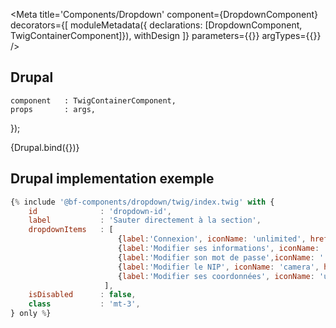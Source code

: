 
<Meta
    title='Components/Dropdown'
    component={DropdownComponent}
    decorators={[
        moduleMetadata({ declarations: [DropdownComponent, TwigContainerComponent]}),
        withDesign
    ]}    parameters={{}}
    argTypes={{}}
/>

## Drupal

    component   : TwigContainerComponent,
    props       : args,
});

<Canvas withSource='none'>
    <Story
        name='Drupal - Dropdown'
        height = '400px'
        args={{
            elementPath     : 'components/dropdown/_doc/template.drupal',
            id              : 'dropdown-id',
            label           : 'Sauter directement à la section',
            dropdownItems   : [
                                {label:'Connexion', iconName: 'unlimited', href:'www.videotron.com', class:''},
                                {label:'Modifier ses informations', iconName: '', href:'www.videotron.com', class:''},
                                {label:'Modifier son mot de passe', iconName: '', href:'www.videotron.com', class:''},
                                {label:'Modifier le NIP', iconName: 'camera', href:'www.videotron.com', class:""},
                                {label:'Modifier ses coordonnées', iconName: 'unlimited', href:'www.videotron.com', class:''},
                             ],
            isDisabled      : false,
            class           : 'mt-3',
        }}
    >
        {Drupal.bind({})}
    </Story>
</Canvas>


## Drupal implementation exemple

```jsx
{% include '@bf-components/dropdown/twig/index.twig' with {
    id              : 'dropdown-id',
    label           : 'Sauter directement à la section',
    dropdownItems   : [
                        {label:'Connexion', iconName: 'unlimited', href:'www.videotron.com', class:''},
                        {label:'Modifier ses informations', iconName: '', href:'www.videotron.com', class:''},
                        {label:'Modifier son mot de passe',iconName: '',  href:'www.videotron.com', class:''},
                        {label:'Modifier le NIP', iconName: 'camera', href:'www.videotron.com', class:""},
                        {label:'Modifier ses coordonnées', iconName: 'unlimited', href:'www.videotron.com', class:''},
                     ],
    isDisabled      : false,
    class           : 'mt-3',
} only %}
```



<Props of={DropdownComponent} />
